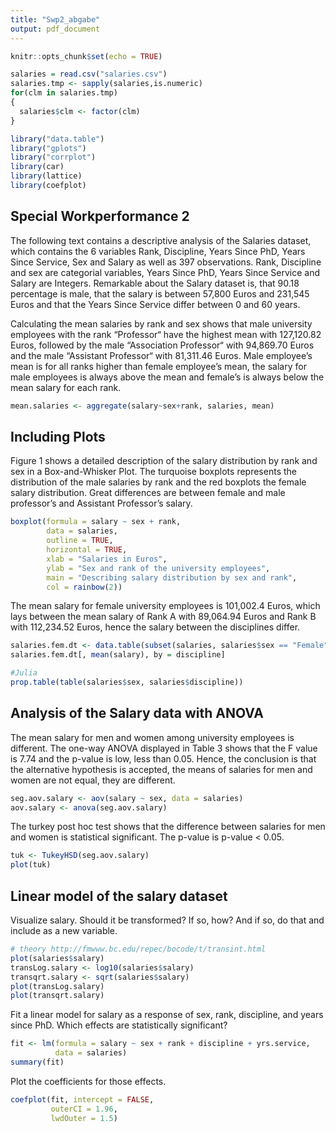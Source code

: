 ```yaml
---
title: "Swp2_abgabe"
output: pdf_document
---
```


```r
knitr::opts_chunk$set(echo = TRUE)

salaries = read.csv("salaries.csv")
salaries.tmp <- sapply(salaries,is.numeric)
for(clm in salaries.tmp) 
{
  salaries$clm <- factor(clm)
}

library("data.table")
library("gplots")
library("corrplot")
library(car)
library(lattice)
library(coefplot)
```

## Special Workperformance 2

The following text contains a descriptive analysis of the Salaries dataset, which contains the 6 variables Rank, Discipline, Years Since PhD, Years Since Service, Sex and Salary as well as 397 observations. Rank, Discipline and sex are categorial variables, Years Since PhD, Years Since Service and Salary are Integers. Remarkable about the Salary dataset is, that 90.18 percentage is male, that the salary is between 57,800 Euros and 231,545 Euros and that the Years Since Service differ between 0 and 60 years. 

Calculating the mean salaries by rank and sex shows that male university employees with the rank “Professor“ have the highest mean with 127,120.82 Euros, followed by the male “Association Professor“ with 94,869.70 Euros and the male “Assistant Professor“ with 81,311.46 Euros. Male employee’s mean is for all ranks higher than female employee’s mean, the salary for male employees is always above the mean and female's is always below the mean salary for each rank.

```r
mean.salaries <- aggregate(salary~sex+rank, salaries, mean)
```

## Including Plots

Figure 1 shows a detailed description of the salary distribution by rank and sex in a Box-and-Whisker Plot. The turquoise boxplots represents the distribution of the male salaries by rank and the red boxplots the female salary distribution. Great differences are between female and male professor's and Assistant Professor's salary. 

```r
boxplot(formula = salary ~ sex + rank,
        data = salaries,
        outline = TRUE,
        horizontal = TRUE,
        xlab = "Salaries in Euros",
        ylab = "Sex and rank of the university employees",
        main = "Describing salary distribution by sex and rank",
        col = rainbow(2))
```

The mean salary for female university employees is 101,002.4 Euros, which lays between the mean salary of Rank A with 89,064.94 Euros and Rank B with 112,234.52 Euros, hence the salary between the disciplines differ.

```r
salaries.fem.dt <- data.table(subset(salaries, salaries$sex == "Female"))
salaries.fem.dt[, mean(salary), by = discipline]

#Julia
prop.table(table(salaries$sex, salaries$discipline))
```

## Analysis of the Salary data with ANOVA

The mean salary for men and women among university employees is different. The one-way ANOVA displayed in Table 3 shows that the F value is 7.74 and the p-value is low, less than 0.05. Hence, the conclusion is that the alternative hypothesis is accepted, the means of salaries for men and women are not equal, they are different.

```r
seg.aov.salary <- aov(salary ~ sex, data = salaries) 
aov.salary <- anova(seg.aov.salary)
```

The turkey post hoc test shows that the difference between salaries for men and women is statistical significant. The p-value is p-value < 0.05. 

```r
tuk <- TukeyHSD(seg.aov.salary)
plot(tuk)
```

## Linear model of the salary dataset

Visualize salary. Should it be transformed? If so, how? And if so, do that and include as a new variable. 

```r
# theory http://fmwww.bc.edu/repec/bocode/t/transint.html
plot(salaries$salary)
transLog.salary <- log10(salaries$salary)
transqrt.salary <- sqrt(salaries$salary)
plot(transLog.salary)
plot(transqrt.salary)
```

Fit a linear model for salary as a response of sex, rank, discipline, and years since PhD. Which effects are statistically significant? 

```r
fit <- lm(formula = salary ~ sex + rank + discipline + yrs.service,
          data = salaries) 
summary(fit)
```

Plot the coefficients for those effects.

```r
coefplot(fit, intercept = FALSE,
         outerCI = 1.96,
         lwdOuter = 1.5)
```


